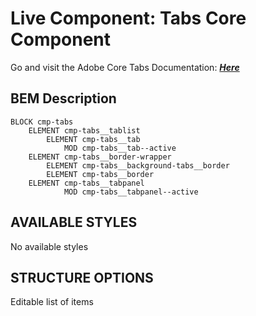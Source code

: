 # Live Component: Tabs Core Component

Go and visit the Adobe Core Tabs Documentation: [**_Here_**](https://github.com/adobe/aem-core-wcm-components/tree/master/content/src/content/jcr_root/apps/core/wcm/components/tabs/v1/tabs)

## BEM Description
```
BLOCK cmp-tabs
    ELEMENT cmp-tabs__tablist
        ELEMENT cmp-tabs__tab
            MOD cmp-tabs__tab--active
    ELEMENT cmp-tabs__border-wrapper
        ELEMENT cmp-tabs__background-tabs__border
        ELEMENT cmp-tabs__border
    ELEMENT cmp-tabs__tabpanel
            MOD cmp-tabs__tabpanel--active
```

## AVAILABLE STYLES

No available styles

## STRUCTURE OPTIONS

Editable list of items
